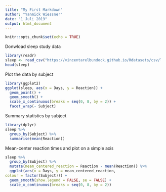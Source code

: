 ```yaml
---
title: "My First Markdown"
author: "Yannick Wiessner"
date: "1 Juli 2019"
output: html_document
---
```


```r
knitr::opts_chunk$set(echo = TRUE)
```

Donwload sleep study data
``` r
library(readr)
sleep <- read_csv("https://vincentarelbundock.github.io/Rdatasets/csv/lme4/sleepstudy.csv")
head(sleep)
```

Plot the data by subject
```r
library(ggplot2)
ggplot(sleep, aes(x = Days, y = Reaction)) +
  geom_point() +
  geom_smooth() +
  scale_x_continuous(breaks = seq(0, 8, by = 2)) +
  facet_wrap(~ Subject)
```

Summary statistics by subject
```r
library(dplyr)
sleep %>%
  group_by(Subject) %>%
  summarise(mean(Reaction))
```

Mean-center reaction times and plot on a simple axis

```r
sleep %>% 
  group_by(Subject) %>% 
  mutate(mean_centered_reaction = Reaction - mean(Reaction)) %>%
  ggplot(aes(x = Days, y = mean_centered_reaction, 
colour = factor(Subject))) +
  geom_smooth(show.legend = FALSE, se = FALSE) +
  scale_x_continuous(breaks = seq(0, 8, by = 2))
```